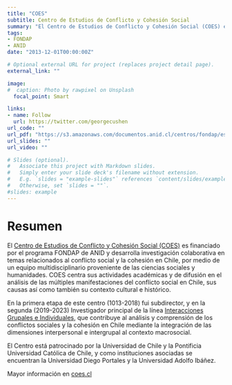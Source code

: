 ```yaml
---
title: "COES"
subtitle: Centro de Estudios de Conflicto y Cohesión Social
summary: "El Centro de Estudios de Conflicto y Cohesión Social (COES) es financiado por el programa FONDAP de ANID y  desarrolla investigación colaborativa en temas relacionados al conflicto social y la cohesión en Chile, por medio de un equipo multidisciplinario proveniente de las ciencias sociales y humanidades. "
tags:
- FONDAP
- ANID
date: "2013-12-01T00:00:00Z"

# Optional external URL for project (replaces project detail page).
external_link: ""

image:
#  caption: Photo by rawpixel on Unsplash
  focal_point: Smart

links:
- name: Follow
  url: https://twitter.com/georgecushen
url_code: ""
url_pdf: "https://s3.amazonaws.com/documentos.anid.cl/centros/fondap/esp/COES_Esp.pdf"
url_slides: ""
url_video: ""

# Slides (optional).
#   Associate this project with Markdown slides.
#   Simply enter your slide deck's filename without extension.
#   E.g. `slides = "example-slides"` references `content/slides/example-slides.md`.
#   Otherwise, set `slides = ""`.
#slides: example
---
```

# Resumen

El [Centro de Estudios de Conflicto y Cohesión Social (COES)](https://coes.cl/) es financiado por el programa FONDAP de ANID y  desarrolla investigación colaborativa en temas relacionados al conflicto social y la cohesión en Chile, por medio de un equipo multidisciplinario proveniente de las ciencias sociales y humanidades. COES centra sus actividades académicas y de difusión en el análisis de las múltiples manifestaciones del conflicto social en Chile, sus causas así como también su contexto cultural e histórico.

En la primera etapa de este centro (1013-2018) fui subdirector, y en la segunda (2019-2023) Investigador principal de la línea [Interacciones Grupales e Individuales](https://coes.cl/interacciones-grupales-e-individuales/), que contribuye al análisis y comprensión de los conflictos sociales y la cohesión en Chile mediante la integración de las dimensiones interpersonal e intergrupal al contexto macrosocial.

El Centro está patrocinado por la Universidad de Chile y la Pontificia Universidad Católica de Chile, y como instituciones asociadas se encuentran la Universidad Diego Portales y la Universidad Adolfo Ibáñez.

Mayor información en [coes.cl](https://coes.cl/)
